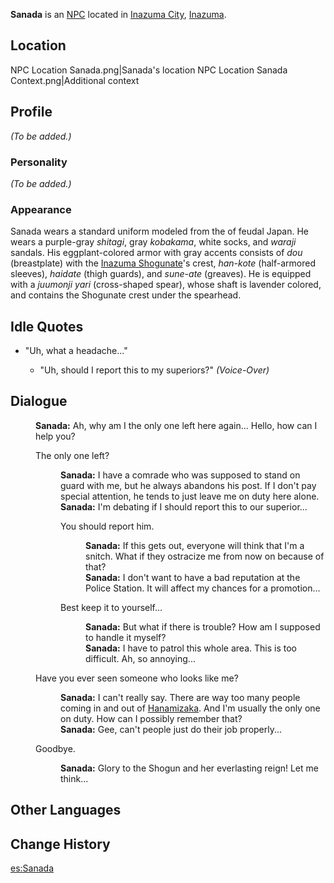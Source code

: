 {{Meta
<!-- Remove this template after adding the missing info -->
|missing_NPC_profile  = yes
}}
{{Character Infobox
|type             = NPC
|image            = NPC Sanada.png
|region           = Inazuma
|affiliation      = Tenryou Commission
|title            = Doushin
}}
'''Sanada''' {{Lang|ja=真田}} is an [[NPC]] located in [[Inazuma City]], [[Inazuma]].

==Location==
<gallery hideaddbutton="true" captionalign="center">
NPC Location Sanada.png|Sanada's location
NPC Location Sanada Context.png|Additional context
</gallery>

==Profile==
<!-- detailed story/lore information goes here -->
''(To be added.)''

===Personality===
''(To be added.)''

===Appearance===
Sanada wears a standard uniform modeled from the {{Lang|''ashigaru''|ja=足軽}} of feudal Japan. He wears a purple-gray ''shitagi'', gray ''kobakama'', white socks, and ''waraji'' sandals. His eggplant-colored armor with gray accents consists of ''dou'' (breastplate) with the [[Inazuma Shogunate]]'s crest, ''han-kote'' (half-armored sleeves), ''haidate'' (thigh guards), and ''sune-ate'' (greaves). He is equipped with a ''juumonji yari'' (cross-shaped spear), whose shaft is lavender colored, and contains the Shogunate crest under the spearhead.

==Idle Quotes==
*"Uh, what a headache..."
**{{A|VO Sanada 01.ogg}} "Uh, should I report this to my superiors?" ''(Voice-Over)''

==Dialogue==
{{Dialogue start}}
:'''Sanada:''' Ah, why am I the only one left here again... Hello, how can I help you?
:{{DIcon}} The only one left?
::'''Sanada:''' I have a comrade who was supposed to stand on guard with me, but he always abandons his post. If I don't pay special attention, he tends to just leave me on duty here alone.
::'''Sanada:''' I'm debating if I should report this to our superior...
::{{DIcon}} You should report him.
:::'''Sanada:''' If this gets out, everyone will think that I'm a snitch. What if they ostracize me from now on because of that?
:::'''Sanada:''' I don't want to have a bad reputation at the Police Station. It will affect my chances for a promotion...
::{{DIcon}} Best keep it to yourself...
:::'''Sanada:''' But what if there is trouble? How am I supposed to handle it myself?
:::'''Sanada:''' I have to patrol this whole area. This is too difficult. Ah, so annoying...
:{{DIcon}} Have you ever seen someone who looks like me?
::'''Sanada:''' I can't really say. There are way too many people coming in and out of [[Hanamizaka]]. And I'm usually the only one on duty. How can I possibly remember that?
::'''Sanada:''' Gee, can't people just do their job properly...
:{{DIcon}} Goodbye.
::'''Sanada:''' Glory to the Shogun and her everlasting reign! Let me think...
{{Dialogue end}}

==Other Languages==
{{Other Languages|default_hidden = 1
|en      = Sanada
|zhs     = 真田
|zhs_rm  = Zhēntián
|zht     = 真田
|zht_rm  = Zhēntián
|ja      = 真田
|ja_rm   = Sanada
|ko      = 사나다
|ko_rm   = 
|es      = Sanada
|fr      = Sanada
|ru      = Санада
|th      = Sanada
|vi      = Sanada
|de      = Sanada
|id      = Sanada
|pt      = Sanada
}}

==Change History==
{{Change History|2.0}}
<!--
==References==
{{Reflist}}-->

[[es:Sanada]]